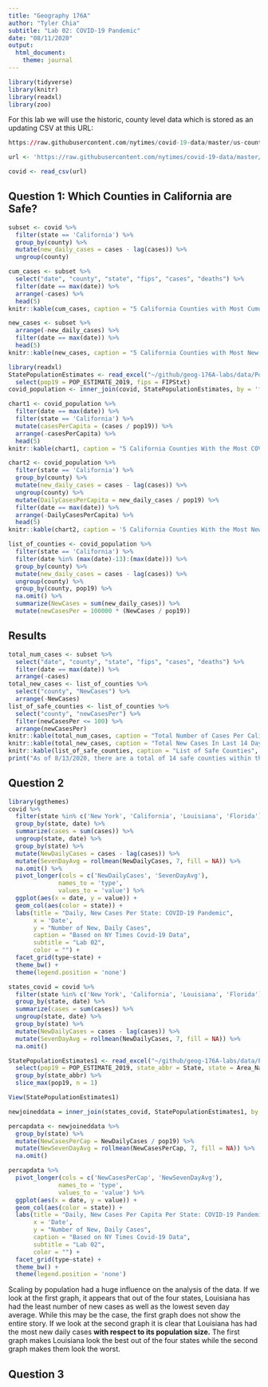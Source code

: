 ```yaml
---
title: "Geography 176A"
author: "Tyler Chia"
subtitle: "Lab 02: COVID-19 Pandemic"
date: "08/11/2020"
output:
  html_document:
    theme: journal
---
```


```r
library(tidyverse)
library(knitr)
library(readxl)
library(zoo)
```
For this lab we will use the historic, county level data which is stored as an updating CSV at this URL:
```r
https://raw.githubusercontent.com/nytimes/covid-19-data/master/us-counties.csv
```

```r
url <- 'https://raw.githubusercontent.com/nytimes/covid-19-data/master/us-counties.csv'

covid <- read_csv(url)

```
## Question 1: Which Counties in California are Safe?
```r
subset <- covid %>% 
  filter(state == 'California') %>% 
  group_by(county) %>% 
  mutate(new_daily_cases = cases - lag(cases)) %>% 
  ungroup(county)
```

```r
cum_cases <- subset %>% 
  select("date", "county", "state", "fips", "cases", "deaths") %>% 
  filter(date == max(date)) %>% 
  arrange(-cases) %>% 
  head(5)
knitr::kable(cum_cases, caption = "5 California Counties with Most Cumulative COVID Cases", col.names = c("Date","County","State","FIPS","Total Cases","Total Deaths"))
```

```r
new_cases <- subset %>% 
  arrange(-new_daily_cases) %>% 
  filter(date == max(date)) %>% 
  head(5)
knitr::kable(new_cases, caption = "5 California Counties with Most New Daily COVID Cases", col.names = c("Date","County","State","FIPS","Total Cases","Total Deaths","New Cases"))
```

```r
library(readxl)
StatePopulationEstimates <- read_excel("~/github/geog-176A-labs/data/PopulationEstimates.xls", skip = 2) %>% 
  select(pop19 = POP_ESTIMATE_2019, fips = FIPStxt)
covid_population <- inner_join(covid, StatePopulationEstimates, by = 'fips')
```

```r
chart1 <- covid_population %>% 
  filter(date == max(date)) %>% 
  filter(state == 'California') %>% 
  mutate(casesPerCapita = (cases / pop19)) %>% 
  arrange(-casesPerCapita) %>% 
  head(5)
knitr::kable(chart1, caption = "5 California Counties With the Most COVID Cases Per Capita", col.names = c('Date', 'County', 'State', 'FIPS', 'Cases', 'Deaths', 'Population', 'Cases Per Capita'))
```

```r
chart2 <- covid_population %>% 
  filter(state == 'California') %>% 
  group_by(county) %>% 
  mutate(new_daily_cases = cases - lag(cases)) %>% 
  ungroup(county) %>% 
  mutate(DailyCasesPerCapita = new_daily_cases / pop19) %>% 
  filter(date == max(date)) %>% 
  arrange(-DailyCasesPerCapita) %>% 
  head(5)
knitr::kable(chart2, caption = '5 California Counties With the Most New Daily COVID Cases Per Capita', col.names = c('Date', 'County' ,'State', 'FIPS', 'Cases', 'Deaths', 'Population', 'New Daily Cases', 'New Daily Cases Per Capita'))
```

```r
list_of_counties <- covid_population %>% 
  filter(state == 'California') %>% 
  filter(date %in% (max(date)-13):(max(date))) %>% 
  group_by(county) %>% 
  mutate(new_daily_cases = cases - lag(cases)) %>% 
  ungroup(county) %>% 
  group_by(county, pop19) %>% 
  na.omit() %>% 
  summarize(NewCases = sum(new_daily_cases)) %>% 
  mutate(newCasesPer = 100000 * (NewCases / pop19))
```
## Results
```r
total_num_cases <- subset %>% 
  select("date", "county", "state", "fips", "cases", "deaths") %>% 
  filter(date == max(date)) %>% 
  arrange(-cases) 
total_new_cases <- list_of_counties %>% 
  select("county", "NewCases") %>% 
  arrange(-NewCases)
list_of_safe_counties <- list_of_counties %>% 
  select("county", "newCasesPer") %>% 
  filter(newCasesPer <= 100) %>% 
  arrange(newCasesPer)
knitr::kable(total_num_cases, caption = "Total Number of Cases Per California County", col.names = c("Date","County","State","FIPS","Total Cases","Total Deaths"))
knitr::kable(total_new_cases, caption = "Total New Cases In Last 14 Days Per California County", col.names = c("County","Total New Cases"))
knitr::kable(list_of_safe_counties, caption = "List of Safe Counties", col.names = c("County","New Cases Per 100,000 People"))
print("As of 8/13/2020, there are a total of 14 safe counties within the state of California that comply to the California Department of Public Health's criteria of having less than 100 new cases per 100,000 residents over the past 14 days")
```
## Question 2
```r
library(ggthemes)
covid %>% 
  filter(state %in% c('New York', 'California', 'Louisiana', 'Florida')) %>% 
  group_by(state, date) %>% 
  summarize(cases = sum(cases)) %>% 
  ungroup(state, date) %>% 
  group_by(state) %>% 
  mutate(NewDailyCases = cases - lag(cases)) %>%
  mutate(SevenDayAvg = rollmean(NewDailyCases, 7, fill = NA)) %>% 
  na.omit() %>% 
  pivot_longer(cols = c('NewDailyCases', 'SevenDayAvg'),
              names_to = 'type',
              values_to = 'value') %>% 
  ggplot(aes(x = date, y = value)) +
  geom_col(aes(color = state)) +
  labs(title = "Daily, New Cases Per State: COVID-19 Pandemic",
       x = 'Date',
       y = "Number of New, Daily Cases",
       caption = "Based on NY Times Covid-19 Data",
       subtitle = "Lab 02",
       color = "") +
  facet_grid(type~state) +
  theme_bw() +
  theme(legend.position = 'none') 
```

```r
states_covid = covid %>% 
  filter(state %in% c('New York', 'California', 'Louisiana', 'Florida')) %>% 
  group_by(state, date) %>% 
  summarize(cases = sum(cases)) %>% 
  ungroup(state, date) %>% 
  group_by(state) %>% 
  mutate(NewDailyCases = cases - lag(cases)) %>%
  mutate(SevenDayAvg = rollmean(NewDailyCases, 7, fill = NA)) %>% 
  na.omit() 

StatePopulationEstimates1 <- read_excel("~/github/geog-176A-labs/data/PopulationEstimates.xls", skip = 2) %>% 
  select(pop19 = POP_ESTIMATE_2019, state_abbr = State, state = Area_Name) %>% 
  group_by(state_abbr) %>% 
  slice_max(pop19, n = 1)

View(StatePopulationEstimates1)

newjoineddata = inner_join(states_covid, StatePopulationEstimates1, by = 'state')

percapdata <- newjoineddata %>% 
  group_by(state) %>% 
  mutate(NewCasesPerCap = NewDailyCases / pop19) %>% 
  mutate(NewSevenDayAvg = rollmean(NewCasesPerCap, 7, fill = NA)) %>% 
  na.omit()

percapdata %>% 
  pivot_longer(cols = c('NewCasesPerCap', 'NewSevenDayAvg'),
              names_to = 'type',
              values_to = 'value') %>% 
  ggplot(aes(x = date, y = value)) +
  geom_col(aes(color = state)) +
  labs(title = "Daily, New Cases Per Capita Per State: COVID-19 Pandemic",
       x = 'Date',
       y = "Number of New, Daily Cases",
       caption = "Based on NY Times Covid-19 Data",
       subtitle = "Lab 02",
       color = "") +
  facet_grid(type~state) +
  theme_bw() +
  theme(legend.position = 'none') 
```
Scaling by population had a huge influence on the analysis of the data.  If we look at the first graph, it appears that out of the four states, Louisiana has had the least number of new cases as well as the lowest seven day average.  While this may be the case, the first graph does not show the entire story. If we look at the second graph it is clear that Louisiana has had the most new daily cases **with respect to its population size.**  The first graph makes Louisiana look the best out of the four states while the second graph makes them look the worst.

## Question 3
